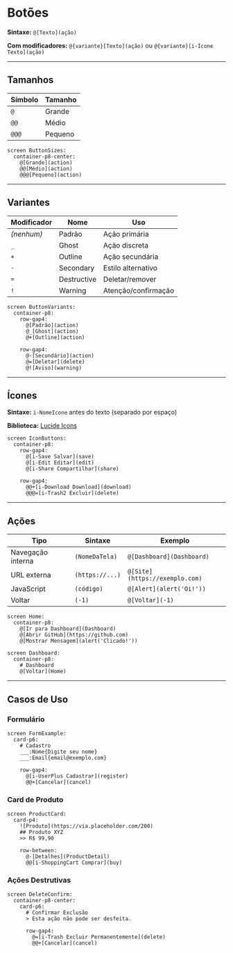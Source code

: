 # Botões


**Sintaxe:** `@[Texto](ação)`

**Com modificadores:** `@{variante}[Texto](ação)` ou `@{variante}[i-Ícone Texto](ação)`

---

## Tamanhos

| Símbolo | Tamanho |
|---------|----------|
| `@` | Grande |
| `@@` | Médio |
| `@@@` | Pequeno |

<DslExample title="Tamanhos" description="3 tamanhos disponíveis">

```dsl
screen ButtonSizes:
  container-p8-center:
    @[Grande](action)
    @@[Médio](action)
    @@@[Pequeno](action)
```

</DslExample>

---

## Variantes

| Modificador | Nome | Uso |
|-------------|------|-----|
| _(nenhum)_ | Padrão | Ação primária |
| `_` | Ghost | Ação discreta |
| `+` | Outline | Ação secundária |
| `-` | Secondary | Estilo alternativo |
| `=` | Destructive | Deletar/remover |
| `!` | Warning | Atenção/confirmação |

<DslExample title="Variantes" description="6 estilos visuais">

```dsl
screen ButtonVariants:
  container-p8:
    row-gap4:
      @[Padrão](action)
      @_[Ghost](action)
      @+[Outline](action)
    
    row-gap4:
      @-[Secundário](action)
      @=[Deletar](delete)
      @![Aviso](warning)
```

</DslExample>

---

## Ícones

**Sintaxe:** `i-NomeIcone` antes do texto (separado por espaço)

**Biblioteca:** [Lucide Icons](https://lucide.dev)

<DslExample title="Botões com Ícones" description="Adicionar ícones">

```dsl
screen IconButtons:
  container-p8:
    row-gap4:
      @[i-Save Salvar](save)
      @[i-Edit Editar](edit)
      @[i-Share Compartilhar](share)
    
    row-gap4:
      @@+[i-Download Download](download)
      @@@=[i-Trash2 Excluir](delete)
```

</DslExample>

---

## Ações

| Tipo | Sintaxe | Exemplo |
|------|---------|----------|
| Navegação interna | `(NomeDaTela)` | `@[Dashboard](Dashboard)` |
| URL externa | `(https://...)` | `@[Site](https://exemplo.com)` |
| JavaScript | `(código)` | `@[Alert](alert('Oi!'))` |
| Voltar | `(-1)` | `@[Voltar](-1)` |

<DslExample title="Tipos de Ação" description="Navegação e JavaScript">

```dsl
screen Home:
  container-p8:
    @[Ir para Dashboard](Dashboard)
    @[Abrir GitHub](https://github.com)
    @[Mostrar Mensagem](alert('Clicado!'))

screen Dashboard:
  container-p8:
    # Dashboard
    @[Voltar](Home)
```

</DslExample>

---

## Casos de Uso

### Formulário

<DslExample title="Formulário com Botões" description="CTAs e ações secundárias">

```dsl
screen FormExample:
  card-p6:
    # Cadastro
    ___:Nome{Digite seu nome}
    ___:Email{email@exemplo.com}
    
    row-gap4:
      @[i-UserPlus Cadastrar](register)
      @@+[Cancelar](cancel)
```

</DslExample>

### Card de Produto

<DslExample title="Card com Múltiplos Botões" description="Hierarquia de ações">

```dsl
screen ProductCard:
  card-p4:
    ![Produto](https://via.placeholder.com/200)
    ## Produto XYZ
    >> R$ 99,90
    
    row-between:
      @-[Detalhes](ProductDetail)
      @@[i-ShoppingCart Comprar](buy)
```

</DslExample>

### Ações Destrutivas

<DslExample title="Confirmação de Exclusão" description="Variante destrutiva">

```dsl
screen DeleteConfirm:
  container-p8-center:
    card-p6:
      # Confirmar Exclusão
      > Esta ação não pode ser desfeita.
      
      row-gap4:
        @=[i-Trash Excluir Permanentemente](delete)
        @@+[Cancelar](cancel)
```

</DslExample>
